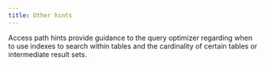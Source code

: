 ```yaml
---
title: Other hints
---
```


Access path hints provide guidance to the query optimizer regarding when to use indexes to search within
tables and the cardinality of certain tables or intermediate result sets.